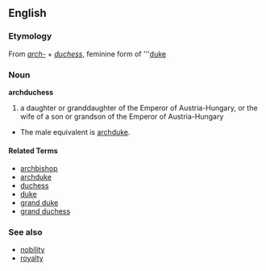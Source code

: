 ==English==
===Etymology===
From ''[[arch-]]'' + ''[[duchess]]'', feminine form of '''[[duke]]

=== Noun ===
'''archduchess'''

# a daughter or granddaughter of the Emperor of Austria-Hungary, or the wife of a son or grandson of the Emperor of Austria-Hungary
*The male equivalent is [[archduke]].

====Related Terms====
*[[archbishop]]
*[[archduke]]
*[[duchess]]
*[[duke]]
*[[grand duke]]
*[[grand duchess]]

===See also===
*[[nobility]]
*[[royalty]]